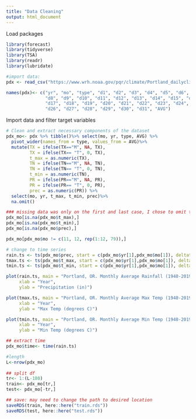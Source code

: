 ---
title: "Data Cleaning"
output: html_document
---

Load packages
```{r}
library(forecast) 
library(tidyverse)
library(TSA)
library(readr)
library(lubridate)

#import data:
pdx <- read_csv("https://www.wrh.noaa.gov/pqr/climate/Portland_dailyclimatedata.csv", skip = 6) #skip 6 rows before taking the first row as variable name

names(pdx)<- c("yr", "mo", "type", "d1", "d2", "d3", "d4", "d5", "d6", "d7", 
               "d8", "d9", "d10", "d11", "d12", "d13", "d14", "d15", "d16", 
               "d17", "d18", "d19", "d20", "d21", "d22", "d23", "d24", "d25", 
               "d26", "d27", "d28", "d29", "d30", "d31", "AVG")
```


Import data and filter target variables

```{r}
# Clean and extract necessary components of the dataset
pdx_mo<- pdx %>% tibble()%>% select(mo, yr, type, AVG) %>%
  pivot_wider(names_from = type, values_from = AVG)%>% 
  mutate(TX = ifelse(TX=="M", NA, TX),
         TX = ifelse(TX== "T", 0, TX), 
         t_max = as.numeric(TX),
         TN = ifelse(TN=="M", NA, TN),
         TN = ifelse(TN== "T", 0, TN), 
         t_min = as.numeric(TN),
         PR = ifelse(PR=="M", NA, PR),
         PR = ifelse(PR== "T", 0, PR), 
         prec = as.numeric(PR)) %>% 
  select(mo, yr, t_max, t_min, prec)%>%
  na.omit()

### missing data was only on the first and last case, I chose to omit this cases.  
pdx_mo[is.na(pdx_mo$t_max),]
pdx_mo[is.na(pdx_mo$t_min),]
pdx_mo[is.na(pdx_mo$prec),]

pdx_mo[pdx_mo$mo != c(11, 12, rep(1:12, 79)),]
```




```{r}
# change to time series
rain.ts <- ts(pdx_mo$prec, start = c(pdx_mo$yr[1],pdx_mo$mo[1]), deltat = 1/12)
tmax.ts <- ts(pdx_mo$t_max, start = c(pdx_mo$yr[1],pdx_mo$mo[1]), deltat = 1/12)
tmin.ts <- ts(pdx_mo$t_min, start = c(pdx_mo$yr[1],pdx_mo$mo[1]), deltat = 1/12)

plot(rain.ts, main = "Portland, OR. Monthly Average Rainfall (1940-2019)",
     xlab = "Year",
     ylab = "Precipitation (in)")

plot(tmax.ts, main = "Portland, OR. Monthly Average Max Temp (1940-2019)",
     xlab = "Year",
     ylab = "Max Temp (degrees C)")

plot(tmin.ts, main = "Portland, OR. Monthly Average Min Temp (1940-2019)",
     xlab = "Year",
     ylab = "Min Temp (degrees C)")
```


```{r}
## extract time
pdx_mo$time<- time(rain.ts)

#length
L<-nrow(pdx_mo)
 
## split df
tr<- 1:(L-180)
train<- pdx_mo[tr,]
test<- pdx_mo[-tr,]

## save: may need to change the path to desired location
saveRDS(train, here::here("train.rds"))
saveRDS(test, here::here("test.rds"))
```




